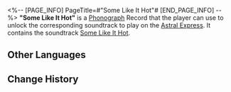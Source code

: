 <%-- [PAGE_INFO]
PageTitle=#"Some Like It Hot"#
[END_PAGE_INFO] --%>
{{Item Infobox
|id          = 210335
|image       = Item Some Like It Hot.png
|type        = Disk
|invCategory = Valuables
|rarity      = 3
|effect      = 
|description = A record that can be played on the Express' phonograph. It might be a chance acquisition or a gift from someone else. All sorts of memories surge up when the music plays &mdash; the smiles, encounters, touches, and the excitement of battle. Maybe that is why people still collect records even as society rapidly advances.<br />The current record contains the track "Some Like It Hot."
}}
{{Description|''No one is perfect, my dear.''}}
'''"Some Like It Hot"''' is a [[Phonograph]] Record that the player can use to unlock the corresponding soundtrack to play on the [[Astral Express]]. It contains the soundtrack [[Some Like It Hot]].

==Other Languages==
{{Other Languages
|en   = "Some Like It Hot"
|zhs  = 《热情如火》
|zht  = 《熱情如火》
|ja   = 『燃え上がる熱情』
|ko   = ≪뜨거운 것이 좋아≫
|es   = Algunos prefieren quemarse
|fr   = «&nbsp;Some Like It Hot&nbsp;»
|ru   = Some Like It Hot
|th   = "Some Like It Hot"
|vi   = Nhiệt Huyết Như Lửa
|de   = „Manche mögen’s heiß“
|id   = "Some Like It Hot"
|pt   = "Some Like It Hot"
}}

==Change History==
{{Change History|2.2}}
